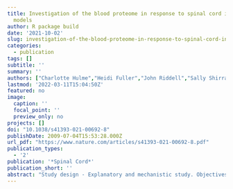 ```yaml
---
title: Investigation of the blood proteome in response to spinal cord injury in rodent
  models
author: R package build
date: '2021-10-02'
slug: investigation-of-the-blood-proteome-in-response-to-spinal-cord-injury-in-rodent-models
categories:
  - publication
tags: []
subtitle: ''
summary: ''
authors: ["Charlotte Hulme","Heidi Fuller","John Riddell","Sally Shirran","Catherine Botting","Aheed Osman","Karina Wright"]
lastmod: '2022-03-11T15:04:50Z'
featured: no
image:
  caption: ''
  focal_point: ''
  preview_only: no
projects: []
doi: "10.1038/s41393-021-00692-8"
publishDate: 2009-07-04T15:53:28.000Z
url_pdf: "https://www.nature.com/articles/s41393-021-00692-8.pdf"
publication_types:
  - '2'
publication: '*Spinal Cord*'
publication_short: ''
abstract: "Study design - Explanatory and mechanistic study. Objectives - A better understanding of the ‘whole-body’ response following spinal cord injury (SCI) is needed to guide future research aimed at developing novel therapeutic interventions and identifying prognostic indicators for SCI. This study aimed to characterise the blood proteome following contusion or complete SCI compared to a sham injury in rat models. Methods - Pooled blood samples from one and seven days after a contusion (serum; n = 5) or from 14 days and 112 days post-complete transection SCI (plasma; n = 8) and their sham-injured counterparts were subjected to independent iTRAQ nanoflow liquid chromatography tandem mass-spectrometry proteomic analyses. Pathway analyses of the proteins that were differentially abundant between SCI and their matched sham injured counterparts were completed to indicate biological pathways that may be changed in response to SCI. Results - Eleven and 42 proteins were differentially abundant (≥±2.0 FC; p ≤ 0.05) between the contusion SCI and sham injured animals at 24 h and seven days post-injury, respectively. Seven and tweleve proteins were differentially abundant between complete and sham injured rats at 14 and 112 days post-injury, respectively. Acute-phase response signalling and Liver X Receptor/Retinoic X Receptor activation were identified as differentially regulated pathways in both models of SCI. Conclusions - We have utilised longitudinal preclinical SCI models to provide an insight into the blood proteome changes that result following SCI and to highlight a number of biological pathways of interest for future studies."
---
```

